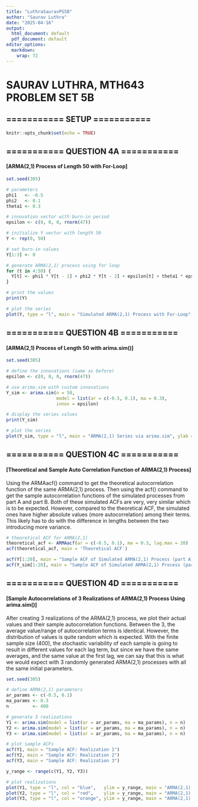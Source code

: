 ```yaml
---
title: "LuthraSauravPS5B"
author: "Saurav Luthra"
date: "2025-04-16"
output:
  html_document: default
  pdf_document: default
editor_options:
  markdown:
    wrap: 72
---
```


# SAURAV LUTHRA, MTH643 PROBLEM SET 5B

## =========== SETUP ===========

```r

knitr::opts_chunk$set(echo = TRUE)

```


## =========== QUESTION 4A ===========

#### [**ARMA(2,1) Process of Length 50 with For-Loop**]

```r

set.seed(305)

# parameters
phi1   <- -0.5
phi2   <- 0.1
theta1 <- 0.3

# innovation vector with burn-in period
epsilon <- c(0, 0, 0, rnorm(47))

# initialize Y vector with length 50
Y <- rep(0, 50)

# set burn-in values
Y[1:3] <- 0

# generate ARMA(2,1) process using for loop
for (t in 4:50) {
  Y[t] <- phi1 * Y[t - 1] + phi2 * Y[t - 2] + epsilon[t] + theta1 * epsilon[t - 1]
}

# print the values
print(Y)

# plot the series
plot(Y, type = "l", main = "Simulated ARMA(2,1) Process with For-Loop", ylab = "Y", xlab = "Time")

```

## =========== QUESTION 4B ===========

#### [**ARMA(2,1) Process of Length 50 with arima.sim()**]

```r

set.seed(305) 

# define the innovations (same as before)
epsilon <- c(0, 0, 0, rnorm(47))

# use arima.sim with custom innovations
Y_sim <- arima.sim(n = 50, 
                   model = list(ar = c(-0.5, 0.1), ma = 0.3), 
                   innov = epsilon)

# display the series values
print(Y_sim)

# plot the series
plot(Y_sim, type = "l", main = "ARMA(2,1) Series via arima.sim", ylab = "Y", xlab = "Time")

```

## =========== QUESTION 4C ===========

#### [**Theoretical and Sample Auto Correlation Function of ARMA(2,1) Process**]

Using the ARMAacf() command to get the theoretical autocorrelation function of the same ARMA(2,1) process. Then using the acf() command to get the sample autocorrelation functions of the simulated processes from part A and part B. Both of these simulated ACFs are very, very similar which is to be expected. However, compared to the theoretical ACF, the simulated ones have higher absolute values (more autocorrelation) among their terms. This likely has to do with the difference in lengths between the two introducing more variance.

```r

# theoretical ACF for ARMA(2,1)
theoretical_acf <- ARMAacf(ar = c(-0.5, 0.1), ma = 0.3, lag.max = 20)
acf(theoretical_acf, main = 'Theoretical ACF')

acf(Y[1:20], main = "Sample ACF of Simulated ARMA(2,1) Process (part A)")
acf(Y_sim[1:20], main = "Sample ACF of Simulated ARMA(2,1) Process (part B)")

```

## =========== QUESTION 4D ===========

#### [**Sample Autocorrelations of 3 Realizations of ARMA(2,1) Process Using arima.sim()**]

After creating 3 realizations of the ARMA(2,1) process, we plot their actual values and their sample autocorrelation functions. Between the 3, the average value/range of autocorrelation terms is identical. However, the distribution of values is quite random which is expected. With the finite sample size (400), the stochastic variability of each sample is going to result in different values for each lag term, but since we have the same averages, and the same value at the first lag, we can say that this is what we would expect with 3 randomly generated ARMA(2,1) processes with all the same initial parameters.

```r

set.seed(305)

# define ARMA(2,1) parameters
ar_params <- c(-0.5, 0.1)
ma_params <- 0.3
n         <- 400

# generate 3 realizations
Y1 <- arima.sim(model = list(ar = ar_params, ma = ma_params), n = n)
Y2 <- arima.sim(model = list(ar = ar_params, ma = ma_params), n = n)
Y3 <- arima.sim(model = list(ar = ar_params, ma = ma_params), n = n)

# plot sample ACFs
acf(Y1, main = "Sample ACF: Realization 1")
acf(Y2, main = "Sample ACF: Realization 2")
acf(Y3, main = "Sample ACF: Realization 3")

y_range <- range(c(Y1, Y2, Y3))

# plot realizations
plot(Y1, type = "l", col = "blue",   ylim = y_range, main = "ARMA(2,1) Realization 1", ylab = "Value", xlab = "Time")
plot(Y2, type = "l", col = "red",    ylim = y_range, main = "ARMA(2,1) Realization 2", ylab = "Value", xlab = "Time")
plot(Y3, type = "l", col = "orange", ylim = y_range, main = "ARMA(2,1) Realization 3", ylab = "Value", xlab = "Time")

```